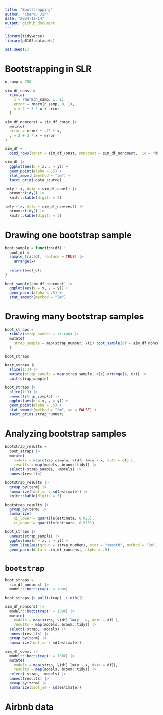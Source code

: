 ```yaml
---
title: "Bootstrapping"
author: "Chenyu Jin"
date: "2024-11-14"
output: github_document
---
```


```r
library(tidyverse)
library(p8105.datasets)

set.seed(1)
```

# Bootstrapping in SLR

```r
n_samp = 250

sim_df_const = 
  tibble(
    x = rnorm(n_samp, 1, 1),
    error = rnorm(n_samp, 0, 1),
    y = 2 + 3 * x + error
  )

sim_df_nonconst = sim_df_const |> 
  mutate(
  error = error * .75 * x,
  y = 2 + 3 * x + error
)
```

```r
sim_df = 
  bind_rows(const = sim_df_const, nonconst = sim_df_nonconst, .id = "data_source") 

sim_df |> 
  ggplot(aes(x = x, y = y)) + 
  geom_point(alpha = .5) +
  stat_smooth(method = "lm") +
  facet_grid(~data_source) 
```

```r
lm(y ~ x, data = sim_df_const) |> 
  broom::tidy() |> 
  knitr::kable(digits = 3)

lm(y ~ x, data = sim_df_nonconst) |> 
  broom::tidy() |> 
  knitr::kable(digits = 3)
```

# Drawing one bootstrap sample

```r
boot_sample = function(df) {
  boot_df = 
  sample_frac(df, replace = TRUE) |>
    arrange(x)
  
  return(boot_df)
}
```

```r
boot_sample(sim_df_nonconst) |> 
  ggplot(aes(x = x, y = y)) + 
  geom_point(alpha = .5) +
  stat_smooth(method = "lm")
```

# Drawing many bootstrap samples

```r
boot_straps = 
  tibble(strap_number = 1:1000) |> 
  mutate(
    strap_sample = map(strap_number, \(i) boot_sample(df = sim_df_nonconst))
  )

boot_straps
```

```r
boot_straps |> 
  slice(1:3) |> 
  mutate(strap_sample = map(strap_sample, \(s) arrange(s, x))) |> 
  pull(strap_sample)
```

```r
boot_straps |> 
  slice(1:3) |> 
  unnest(strap_sample) |> 
  ggplot(aes(x = x, y = y)) + 
  geom_point(alpha = .5) +
  stat_smooth(method = "lm", se = FALSE) +
  facet_grid(~strap_number) 
```

# Analyzing bootstrap samples

```r
bootstrap_results = 
  boot_straps |> 
  mutate(
    models = map(strap_sample, \(df) lm(y ~ x, data = df) ),
    results = map(models, broom::tidy)) |> 
  select(-strap_sample, -models) |> 
  unnest(results) 

bootstrap_results |> 
  group_by(term) |> 
  summarize(boot_se = sd(estimate)) |> 
  knitr::kable(digits = 3)
```

```r
bootstrap_results |> 
  group_by(term) |> 
  summarize(
    ci_lower = quantile(estimate, 0.025), 
    ci_upper = quantile(estimate, 0.975))
```

```r
boot_straps |> 
  unnest(strap_sample) |> 
  ggplot(aes(x = x, y = y)) + 
  geom_line(aes(group = strap_number), stat = "smooth", method = "lm", se = FALSE, alpha = .1, color = "blue") +
  geom_point(data = sim_df_nonconst, alpha = .5)
```

# `bootstrap`

```r
boot_straps = 
  sim_df_nonconst |> 
  modelr::bootstrap(n = 1000)

boot_straps |> pull(strap) |> nth(1)
```

```r
sim_df_nonconst |> 
  modelr::bootstrap(n = 1000) |> 
  mutate(
    models = map(strap, \(df) lm(y ~ x, data = df) ),
    results = map(models, broom::tidy)) |> 
  select(-strap, -models) |> 
  unnest(results) |> 
  group_by(term) |> 
  summarize(boot_se = sd(estimate))
```

```r
sim_df_const |> 
  modelr::bootstrap(n = 1000) |> 
  mutate(
    models = map(strap, \(df) lm(y ~ x, data = df)),
    results = map(models, broom::tidy)) |> 
  select(-strap, -models) |> 
  unnest(results) |> 
  group_by(term) |> 
  summarize(boot_se = sd(estimate))
```

# Airbnb data